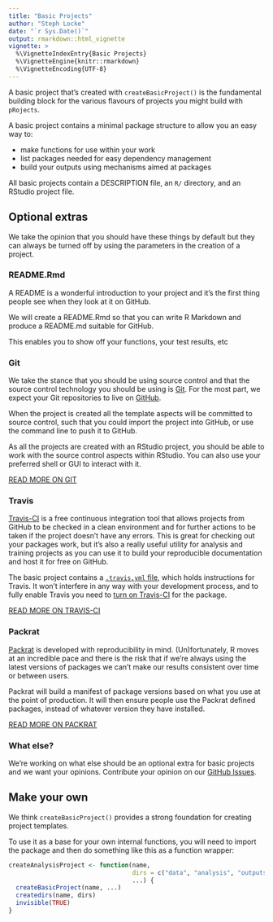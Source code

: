 ```yaml
---
title: "Basic Projects"
author: "Steph Locke"
date: "`r Sys.Date()`"
output: rmarkdown::html_vignette
vignette: >
  %\VignetteIndexEntry{Basic Projects}
  %\VignetteEngine{knitr::rmarkdown}
  %\VignetteEncoding{UTF-8}
---
```


A basic project that's created with `createBasicProject()` is the fundamental building block for the various flavours of projects you might build with `pRojects`.

A basic project contains a minimal package structure to allow you an easy way to:

 - make functions for use within your work
 - list packages needed for easy dependency management
 - build your outputs using mechanisms aimed at packages
 
All basic projects contain a DESCRIPTION file, an `R/` directory, and an RStudio project file.

## Optional extras
We take the opinion that you should have these things by default but they can always be turned off by using the parameters in the creation of a project.

### README.Rmd
A README is a wonderful introduction to your project and it's the first thing people see when they look at it on GitHub. 

We will create a README.Rmd so that you can write R Markdown and produce a README.md suitable for GitHub. 

This enables you to show off your functions, your test results, etc

### Git
We take the stance that you should be using source control and that the source control technology you should be using is [Git](https://git-scm.com/book/en/v2/Getting-Started-Git-Basics). For the most part, we expect your Git repositories to live on [GitHub](https://github.com).

When the project is created all the template aspects will be committed to source control, such that you could import the project into GitHub, or use the command line to push it to GitHub.

As all the projects are created with an RStudio project, you should be able to work with the source control aspects within RStudio. You can also use your preferred shell or GUI to interact with it.

[READ MORE ON GIT](https://git-scm.com/)

### Travis
[Travis-CI](https://travis-ci.org/) is a free continuous integration tool that allows projects from GitHub to be checked in a clean environment and for further actions to be taken if the project doesn't have any errors. This is great for checking out your packages work, but it's also a really useful utility for analysis and training projects as you can use it to build your reproducible documentation and host it for free on GitHub.

The basic project contains a [`.travis.yml` file](https://docs.travis-ci.com/user/customizing-the-build), which holds instructions for Travis. It won't interfere in any way with your development process, and to fully enable Travis you need to [turn on Travis-CI](https://travis-ci.org/getting_started) for the package. 

[READ MORE ON TRAVIS-CI](https://docs.travis-ci.com/user/languages/r/)

### Packrat
[Packrat](https://rstudio.github.io/packrat/) is developed with reproducibility in mind. (Un)fortunately, R moves at an incredible pace and there is the risk that if we're always using the latest versions of packages we can't make our results consistent over time or between users.

Packrat will build a manifest of package versions based on what you use at the point of production. It will then ensure people use the Packrat defined packages, instead of whatever version they have installed.

[READ MORE ON PACKRAT](https://rstudio.github.io/packrat/)

### What else?
We're working on what else should be an optional extra for basic projects and we want your opinions. Contribute your opinion on our [GitHub Issues](https://github.com/lockedata/pRojects/issues).

## Make your own
We think `createBasicProject()` provides a strong foundation for creating project templates.

To use it as a base for your own internal functions, you will need to import the package and then do something like this as a function wrapper:

```r
createAnalysisProject <- function(name,
                                  dirs = c("data", "analysis", "outputs"),
                                  ...) {
  createBasicProject(name, ...)
  createdirs(name, dirs)
  invisible(TRUE)
}

```
